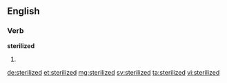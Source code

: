 ==English==

===Verb===
'''sterilized'''

# {{past of|sterilize}}

[[de:sterilized]]
[[et:sterilized]]
[[mg:sterilized]]
[[sv:sterilized]]
[[ta:sterilized]]
[[vi:sterilized]]